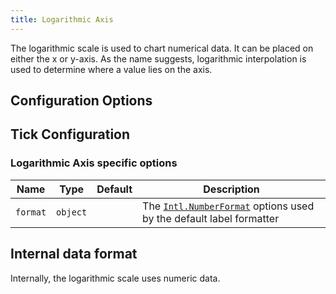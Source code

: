 ```yaml
---
title: Logarithmic Axis
---
```



The logarithmic scale is used to chart numerical data. It can be placed on either the x or y-axis. As the name suggests, logarithmic interpolation is used to determine where a value lies on the axis.

## Configuration Options

<CommonCartesian />
<CommonAll />

## Tick Configuration

### Logarithmic Axis specific options

| Name | Type | Default | Description
| ---- | ---- | ------- | -----------
| `format` | `object` | | The [`Intl.NumberFormat`](https://developer.mozilla.org/en-US/docs/Web/JavaScript/Reference/Global_Objects/Intl/NumberFormat) options used by the default label formatter

<CommonTicks />
<CommonTicksAll />

## Internal data format

Internally, the logarithmic scale uses numeric data.
